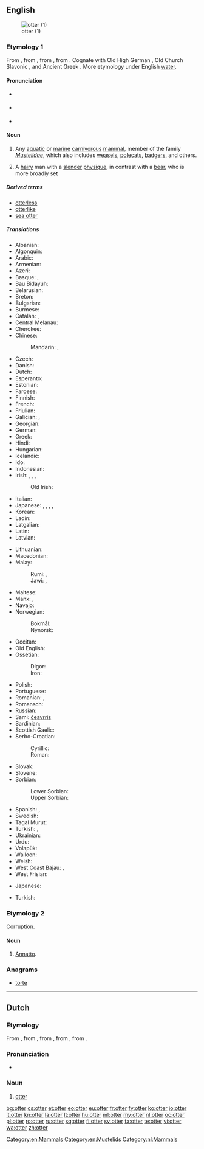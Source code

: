 {{also|Otter}}
==English==
{{wikipedia}}
[[Image:Loutre des pyrenees baronnies 2004.jpg|thumb|otter (1)]]

===Etymology 1===
From {{etyl|ang}} {{term|oter|lang=ang}}, from {{etyl|gem-pro|en}} {{recons|utraz|lang=gem-pro}}, from {{etyl|ine-pro|en}} {{recons|udrós||water-animal, otter|lang=ine-pro}}, from {{recons|wed-||water|lang=ine-pro}}. Cognate with Old High German {{term|ottar|lang=goh}}, Old Church Slavonic {{term|ⰲⱏⰺⰴⱃⰰ|tr=vydra|lang=cu|sc=Glag}}, and Ancient Greek {{term|ὕδρα|tr=hydra||water snake|lang=grc}}. More etymology under English [[water]].

====Pronunciation====
* {{a|RP}} {{IPA|/ˈɒt.ə/}}
* {{a|US}} {{IPA|/ˈɑtɚ/}}
* {{rhymes|ɒtə(ɹ)}}

====Noun====
{{en-noun}}

# Any [[aquatic]] or [[marine]] [[carnivorous]] [[mammal]], member of the family ''[[Mustelidae]]'', which also includes [[weasel]]s, [[polecat]]s, [[badger]]s, and others.
# {{context|gay slang}} A [[hairy]] man with a [[slender]] [[physique]], in contrast with a [[bear]], who is more broadly set

=====Derived terms=====
* [[otterless]]
* [[otterlike]]
* [[sea otter]]

=====Translations=====
{{trans-top|mammal}}
* Albanian: {{t-|sq|lundërz|f}}
* Algonquin: {{tø|alq|nigig}}
* Arabic: {{t-|ar|ثعلب الماء|tr=táʿlab al-māʾ|m}}
* Armenian: {{t+|hy|ջրասամույր|tr=ǰrasamuyr}}
* Azeri: {{t-|az|susamuru}}
* Basque: {{t+|eu|igaraba}}, {{t+|eu|urtxakur}}
* Bau Bidayuh: {{tø|sne|biron}}
* Belarusian: {{t-|be|выдра|f|tr=výdra}}
* Breton: {{t+|br|dourgi|m}}
* Bulgarian: {{t+|bg|видра|f|tr=vídra}}
* Burmese: {{t|my|ဖျံ|tr=hpyan|sc=Mymr}}
* Catalan: {{t-|ca|llúdria|f}}, {{t-|ca|llúdriga|f}}
* Central Melanau: {{tø|mel|dengen}}
* Cherokee: {{t-|chr|ᏥᏯ|tr=tsiya}}
* Chinese:
*: Mandarin: {{t|cmn|水獺|sc=Hani}}, {{t|cmn|水獭|tr=shuǐtǎ|sc=Hani}}
* Czech: {{t+|cs|vydra|f}}
* Danish: {{t-|da|odder|c}}
* Dutch: {{t+|nl|otter|m}}
* Esperanto: {{t-|eo|lutro}}
* Estonian: {{t-|et|saarmas}}
* Faroese: {{t-|fo|otur}}
* Finnish: {{t+|fi|saukko}}
* French: {{t+|fr|loutre|f}}
* Friulian: {{t|fur|lodre}}
* Galician: {{t+|gl|lontra}}, {{t-|gl|londra}}
* Georgian: {{t-|ka|წავი|tr=cavi|sc=Geor}}
* German: {{t+|de|Otter|m}}
* Greek: {{t+|el|βίδρα|f|tr=vídra}}
* Hindi: {{t-|hi|ऊदबिलाव|tr=ūd-bilāv|sc=Deva|m}}
* Hungarian: {{t+|hu|vidra}}
* Icelandic: {{t-|is|otur|m}}
* Ido: {{t+|io|lutro}}
* Indonesian: {{t+|id|linsang}}
* Irish: {{t+|ga|dobharchú|m}}, {{t+|ga|madra uisce|m}}, {{t+|ga|dobhrán|m}}, {{t+|ga|cú dobhráin|m}}
*: Old Irish: {{tø|sga|doburchú|f}}
* Italian: {{t+|it|lontra|f}}
* Japanese: {{qualifier|freshwater}} {{t+|ja|獺|tr=かわうそ, kawauso|sc=Jpan}}, {{t-|ja|川獺|tr=かわうそ, kawauso|sc=Jpan}}, {{t+|ja|カワウソ|tr=kawauso|sc=Jpan}}, {{qualifier|marine}} {{t+|ja|海獺|tr=らっこ, rakko|sc=Jpan}}, {{t+|ja|ラッコ|tr=rakko|sc=Jpan}}
* Korean: {{t+|ko|수달|tr=sudal|sc=Kore}}
* Ladin: {{t|lld|lontra}}
* Latgalian: {{tø|ltg|iudrys|m}}
* Latin: {{t-|la|lutra|f}}
* Latvian: {{t-|lv|ūdrs|m}}
{{trans-mid}}
* Lithuanian: {{t+|lt|ūdra|f}}
* Macedonian: {{t-|mk|видра|f|tr=vídra}}
* Malay:
*: Rumi: {{t-|ms|anjing air}}, {{t-|ms|berang-berang}}
*: Jawi: {{t-|ms|انجيڠ اءير|sc=Arab}}, {{t-|ms|برڠ٢|sc=Arab}}
* Maltese: {{t-|mt|lutra}}
* Manx: {{t-|gv|dooarchoo|m}}, {{t-|gv|moddey ushtey|m}}
* Navajo: {{tø|nv|tábąąstíín}}
* Norwegian:
*: Bokmål: {{t-|nb|oter|m}}
*: Nynorsk: {{t-|nn|oter|m}}
* Occitan: {{t+|oc|loira|f}}
* Old English: {{t-|ang|otor|m}}
* Ossetian:
*: Digor: {{tø|os|урдæ|tr=urdæ|sc=Cyrl}}
*: Iron: {{tø|os|уырд|tr=uyrd|sc=Cyrl}}
* Polish: {{t+|pl|wydra|f}}
* Portuguese: {{t+|pt|lontra}}
* Romanian: {{t+|ro|lutră|f}}, {{t-|ro|vidră|f}}
* Romansch: {{t-|rm|ludra|f}}
* Russian: {{t+|ru|выдра|f|tr=výdra}}
* Sami: [[čeavrris]]
* Sardinian: {{t|sc|lontra}}
* Scottish Gaelic: {{t-|gd|dòbhran|m}}
* Serbo-Croatian:
*: Cyrillic: {{t-|sh|видра|alt=ви̏дра|sc=Cyrl|f}}
*: Roman: {{t-|sh|vidra|alt=vȉdra|f}}
* Slovak: {{t-|sk|vydra|f}}
* Slovene: {{t+|sl|vidra|f}}
* Sorbian:
*: Lower Sorbian: {{tø|dsb|wudra|f}}
*: Upper Sorbian: {{t-|hsb|wudra|f}}
* Spanish: {{t+|es|nutria|f}}, {{t-|es|lutria|f}}
* Swedish: {{t+|sv|utter|c}}
* Tagal Murut: {{tø|mvv|tilung}}
* Turkish: {{t+|tr|su samuru}}, {{t+|tr|lutr}}
* Ukrainian: {{t-|uk|видра|f|tr=výdra}}
* Urdu: {{t-|ur|اودبلاؤ|tr=ūd-bilā'o|sc=ur-Arab|m}}
* Volapük: {{t+|vo|lutar}}
* Walloon: {{t+|wa|lote}}
* Welsh: {{t-|cy|dyfrgi}}
* West Coast Bajau: {{tø|bdr|dongor}}, {{tø|bdr|embirud}}
* West Frisian: {{t-|fy|fiskotter}}
{{trans-bottom}}

{{trans-top|hairy man}}
* Japanese: {{t+|ja|熊|tr=[[くま]], kuma}}
{{trans-mid}}
* Turkish: {{qualifier|literally "bear"}} {{t+|tr|ayı}}
{{trans-bottom}}

===Etymology 2===
Corruption. {{etystub|lang=en|corruption of what?}}

====Noun====
{{en-noun|-}}

# {{obsolete}} [[annatto|Annatto]].<!--which sense? User:Mglovesfun-->

{{Webster 1913}}

===Anagrams===
* [[torte#English|torte]]

[[Category:en:Mammals]]
[[Category:en:Mustelids]]

----

==Dutch==

===Etymology===
From {{etyl|dum|nl}} {{term|otter|lang=dum}}, from {{etyl|odt|nl}} {{term|ottar|lang=odt}}, from {{etyl|gem-pro|nl}} {{recons|utraz|lang=gem-pro}}, from {{etyl|ine-pro|nl}} {{recons|udrós||water-animal, otter|lang=ine-pro}}, from {{recons|wed-||water|lang=ine-pro}}.

===Pronunciation===
* {{audio|Nl-otter.ogg|Audio}}

===Noun===
{{nl-noun|m|otters|ottertje}}

# [[otter]]

[[Category:nl:Mammals]]

[[bg:otter]]
[[cs:otter]]
[[et:otter]]
[[eo:otter]]
[[eu:otter]]
[[fr:otter]]
[[fy:otter]]
[[ko:otter]]
[[io:otter]]
[[it:otter]]
[[kn:otter]]
[[la:otter]]
[[lt:otter]]
[[hu:otter]]
[[ml:otter]]
[[my:otter]]
[[nl:otter]]
[[oc:otter]]
[[pl:otter]]
[[ro:otter]]
[[ru:otter]]
[[sq:otter]]
[[fi:otter]]
[[sv:otter]]
[[ta:otter]]
[[te:otter]]
[[vi:otter]]
[[wa:otter]]
[[zh:otter]]